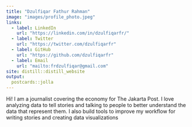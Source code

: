 ```yaml
---
title: "Dzulfiqar Fathur Rahman"
image: "images/profile_photo.jpeg"
links:
  - label: LinkedIn
    url: "https://linkedin.com/in/dzulfiqarfr/"
  - label: Twitter
    url: "https://twitter.com/dzulfiqarfr"
  - label: GitHub
    url: "https://github.com/dzulfiqarfr"
  - label: Email
    url: "mailto:frdzulfiqar@gmail.com"
site: distill::distill_website
output:
  postcards::jolla
---
```

 
Hi! I am a journalist covering the economy for The Jakarta Post. I love analyzing data to tell stories and talking to people to better understand the data that represent them. I also build tools to improve my workflow for writing stories and creating data visualizations


